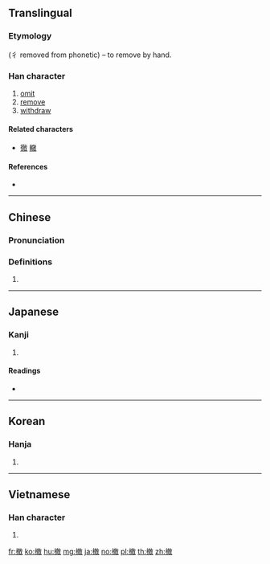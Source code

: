 {{also|撒}}
==Translingual==

===Etymology===
{{Han compound|手|alt1=扌|t1=hand|徹|ls=psc|c1=s|c2=p}} (彳 removed from phonetic) – to remove by hand.

===Han character===
{{Han char|rn=64|rad=手|as=12|sn=15|four=58040|canj=QYBK|ids=⿰扌⿰育攵}}

# [[omit]]
# [[remove]]
# [[withdraw]]

====Related characters====
* [[徹]] [[轍]]

====References====
* {{Han ref|kx=0455.100|dkj=12726|dj=0804.160|hdz=31962.030|uh=64A4|ud=25764|bh=BA4D|bd=47693}}

----

==Chinese==
{{zh-forms}}

===Pronunciation===
{{zh-pron
|m=chè |ma=y
|c=cit3
|h=pfs=
|md=
|mn=
|w=
|mc=y
|oc=y
|cat=
}}

===Definitions===
{{zh-hanzi}}

# {{rfdef|lang=zh}}

----

==Japanese==

===Kanji===
{{ja-kanji|grade=c|rs=手12}}

# {{defn|lang=ja|sort=手12}}

====Readings====
* {{ja-readings|goon=[[てち]] (techi) {{non-joyo-reading}}|kanon=[[てつ]] (tetsu)|kun=[[すてる]] (suteru), [[ひらく]] (hiraku)}}

----

==Korean==

===Hanja===
{{ko-hanja|hangeul=철|eumhun=|rv=cheol|mr=ch'ŏl|y=chel}}

# {{defn|lang=ko|sort=手12}}

----

==Vietnamese==

===Han character===
{{vi-hantu|[[triệt]], [[trẹt]], [[trê]], [[trệt]], [[trịt]]|rs=手12}}

# {{defn|lang=vi|sort=手12}}

[[fr:撤]]
[[ko:撤]]
[[hu:撤]]
[[mg:撤]]
[[ja:撤]]
[[no:撤]]
[[pl:撤]]
[[th:撤]]
[[zh:撤]]